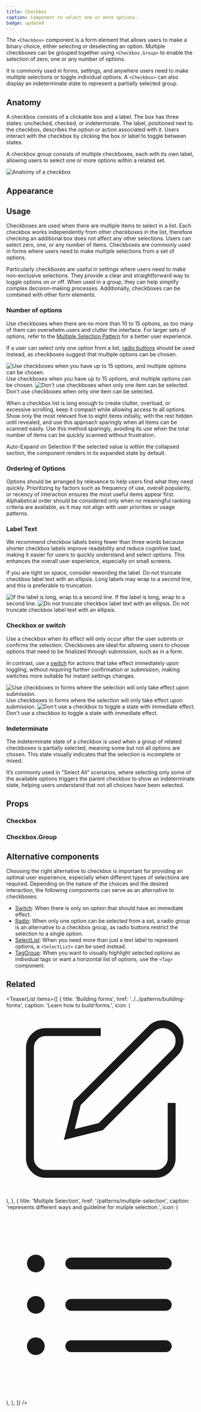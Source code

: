 ```yaml
---
title: Checkbox
caption: Component to select one or more options.
badge: updated
---
```


The `<Checkbox>` component is a form element that allows users to make a binary choice, either selecting or deselecting an option. Multiple checkboxes can be grouped together using `<Checkbox.Group>` to enable the selection of zero, one or any number of options.

It is commonly used in forms, settings, and anywhere users need to make multiple selections or toggle individual options. A `<Checkbox>` can also display an indeterminate state to represent a partially selected group.

## Anatomy

A checkbox consists of a clickable box and a label. The box has three states: unchecked, checked, or indeterminate. The label, positioned next to the checkbox, describes the option or action associated with it. Users interact with the checkbox by clicking the box or label to toggle between states.

A checkbox group consists of multiple checkboxes, each with its own label, allowing users to select one or more options within a related set.

<Image
  src="/checkbox/checkbox-anatomy.jpg"
  alt="Anatomy of a checkbox"
  width={800}
  height={550}
  className="mx-auto block"
/>

## Appearance

<AppearanceDemo component={title} />

<AppearanceTable component={title} />

## Usage

Checkboxes are used when there are multiple items to select in a list. Each checkbox works independently from other checkboxes in the list, therefore checking an additional box does not affect any other selections. Users can select zero, one, or any number of items. Checkboxes are commonly used in forms where users need to make multiple selections from a set of options.

Particularly checkboxes are useful in settings where users need to make non-exclusive selections. They provide a clear and straightforward way to toggle options on or off. When used in a group, they can help simplify complex decision-making processes. Additionally, checkboxes can be combined with other form elements.

### Number of options

Use checkboxes when there are no more than 10 to 15 options, as too many of them can overwhelm users and clutter the interface. For larger sets of options, refer to the [Multiple Selection Pattern](/patterns/multiple-selection) for a better user experience.

If a user can select only one option from a list, [radio buttons](/components/form/radio) should be used instead, as checkboxes suggest that multiple options can be chosen.

<GuidelineTiles>
  <Do>
    <Do.Figure>
      <Image
        width={700}
        height={700}
        unoptimized
        src="/checkbox/checkbox-number-of-options.jpg"
        alt="Use checkboxes when you have up to 15 options, and multiple options can be chosen."
      />
    </Do.Figure>
    <Do.Description>
      Use checkboxes when you have up to 15 options, and multiple options can be
      chosen.
    </Do.Description>
  </Do>
  <Dont>
    <Dont.Figure>
      <Image
        width={700}
        height={700}
        unoptimized
        src="/checkbox/checkbox-dont-select.jpg"
        alt="Don't use checkboxes when only one item can be selected."
      />
    </Dont.Figure>
    <Dont.Description>
      Don't use checkboxes when only one item can be selected.
    </Dont.Description>
  </Dont>
</GuidelineTiles>

When a checkbox list is long enough to create clutter, overload, or excessive scrolling, keep it compact while allowing access to all options. Show only the most relevant five to eight items initially, with the rest hidden until revealed, and use this approach sparingly when all items can be scanned easily. Use this method sparingly, avoiding its use when the total number of items can be quickly scanned without frustration.

<ComponentDemo file="./checkbox-more.demo.tsx" />

<SectionMessage>
  <SectionMessage.Title>Auto-Expand on Selection</SectionMessage.Title>
  <SectionMessage.Content>
    If the selected value is within the collapsed section, the component renders
    in its expanded state by default.
  </SectionMessage.Content>
</SectionMessage>

### Ordering of Options

Options should be arranged by relevance to help users find what they need quickly. Prioritizing by factors such as frequency of use, overall popularity, or recency of interaction ensures the most useful items appear first. Alphabetical order should be considered only when no meaningful ranking criteria are available, as it may not align with user priorities or usage patterns.

### Label Text

We recommend checkbox labels being fewer than three words because shorter checkbox labels improve readability and reduce cognitive load, making it easier for users to quickly understand and select options. This enhances the overall user experience, especially on small screens.

If you are tight on space, consider rewording the label. Do not truncate checkbox label text with an ellipsis. Long labels may wrap to a second line, and this is preferable to truncation.

<GuidelineTiles>
  <Do>
    <Do.Figure>
      <Image
        width={400}
        height={400}
        unoptimized
        src="/checkbox/checkbox-do-multipleline.jpg"
        alt="If the label is long, wrap to a second line."
      />
    </Do.Figure>
    <Do.Description>
      If the label is long, wrap to a second line.
    </Do.Description>
  </Do>
  <Dont>
    <Dont.Figure>
      <Image
        width={400}
        height={400}
        unoptimized
        src="/checkbox/checkbox-dont-multipleline.jpg"
        alt="Do not truncate checkbox label text with an ellipsis."
      />
    </Dont.Figure>
    <Dont.Description>
      Do not truncate checkbox label text with an ellipsis.
    </Dont.Description>
  </Dont>
</GuidelineTiles>

### Checkbox or switch

Use a checkbox when its effect will only occur after the user submits or confirms the selection. Checkboxes are ideal for allowing users to choose options that need to be finalized through submission, such as in a form.

In contrast, use a [switch](/components/form/switch) for actions that take effect immediately upon toggling, without requiring further confirmation or submission, making switches more suitable for instant settings changes.

<GuidelineTiles>
  <Do>
    <Do.Figure>
      <Image
        width={400}
        height={400}
        unoptimized
        src="/checkbox/checkbox-do-submit.jpg"
        alt="Use checkboxes in forms where the selection will only take effect upon submission."
      />
    </Do.Figure>
    <Do.Description>
      Use checkboxes in forms where the selection will only take effect upon
      submission.
    </Do.Description>
  </Do>
  <Dont>
    <Dont.Figure>
      <Image
        width={400}
        height={400}
        unoptimized
        src="/checkbox/checkbox-dont-submit.jpg"
        alt="Don't use a checkbox to toggle a state with immediate effect."
      />
    </Dont.Figure>
    <Dont.Description>
      Don't use a checkbox to toggle a state with immediate effect.
    </Dont.Description>
  </Dont>
</GuidelineTiles>

### Indeterminate

The indeterminate state of a checkbox is used when a group of related checkboxes is partially selected, meaning some but not all options are chosen. This state visually indicates that the selection is incomplete or mixed.

It’s commonly used in "Select All" scenarios, where selecting only some of the available options triggers the parent checkbox to show an indeterminate state, helping users understand that not all choices have been selected.

<ComponentDemo file="./checkbox-indeterminate.demo.tsx" />

## Props

<StorybookHintMessage component={title} />

### Checkbox

<PropsTable component="Checkbox" />

### Checkbox.Group

<PropsTable component="CheckboxGroup" />

## Alternative components

Choosing the right alternative to checkbox is important for providing an optimal user experience, especially when different types of selections are required. Depending on the nature of the choices and the desired interaction, the following components can serve as an alternative to checkboxes:

- [Switch](/components/form/swich): When there is only on option that should have an immediate effect.
- [Radio](/components/form/radio): When only one option can be selected from a set, a radio group is an alternative to a checkbox group, as radio buttons restrict the selection to a single option.
- [SelectList](/components/collection/selectlist): When you need more than just a text label to represent options, a `<SelectList>` can be used instead.
- [TagGroup](/components/collection/tag): When you want to visually highlight selected options as individual tags or want a horizontal list of options, use the `<Tag>` component.

## Related

<TeaserList
  items={[
    {
      title: 'Building forms',
      href: '../../patterns/building-forms',
      caption: 'Learn how to build forms.',
      icon: (
        <svg
          xmlns="http://www.w3.org/2000/svg"
          width={24}
          height={24}
          viewBox="0 0 24 24"
          fill="none"
          stroke="currentColor"
          strokeWidth={2}
          strokeLinecap="round"
          strokeLinejoin="round"
        >
          <path d="M12 3H5a2 2 0 00-2 2v14a2 2 0 002 2h14a2 2 0 002-2v-7" />
          <path d="M18.375 2.625a2.121 2.121 0 113 3L12 15l-4 1 1-4z" />
        </svg>
      ),
    },
    {
      title: 'Multiple Selection',
      href: '/patterns/multiple-selection',
      caption: 'represents different ways and guideline for muliple selection.',
      icon: (
        <svg
          xmlns="http://www.w3.org/2000/svg"
          viewBox="0 0 24 24"
          fill="currentColor"
          className="size-6"
        >
          <path
            fillRule="evenodd"
            d="M2.625 6.75a1.125 1.125 0 1 1 2.25 0 1.125 1.125 0 0 1-2.25 0Zm4.875 0A.75.75 0 0 1 8.25 6h12a.75.75 0 0 1 0 1.5h-12a.75.75 0 0 1-.75-.75ZM2.625 12a1.125 1.125 0 1 1 2.25 0 1.125 1.125 0 0 1-2.25 0ZM7.5 12a.75.75 0 0 1 .75-.75h12a.75.75 0 0 1 0 1.5h-12A.75.75 0 0 1 7.5 12Zm-4.875 5.25a1.125 1.125 0 1 1 2.25 0 1.125 1.125 0 0 1-2.25 0Zm4.875 0a.75.75 0 0 1 .75-.75h12a.75.75 0 0 1 0 1.5h-12a.75.75 0 0 1-.75-.75Z"
            clipRule="evenodd"
          />
        </svg>
      ),
    },
  ]}
/>
